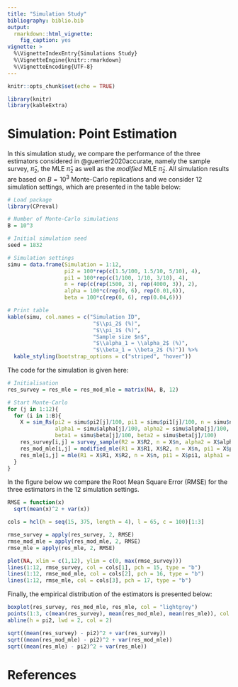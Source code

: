 ```yaml
---
title: "Simulation Study"
bibliography: biblio.bib
output: 
  rmarkdown::html_vignette:
    fig_caption: yes
vignette: >
  %\VignetteIndexEntry{Simulations Study}
  %\VignetteEngine{knitr::rmarkdown}
  %\VignetteEncoding{UTF-8}
---
```


```r
knitr::opts_chunk$set(echo = TRUE)
```

```r
library(knitr)
library(kableExtra)
```

# Simulation: Point Estimation

In this simulation study, we compare the performance of the three estimators considered in @guerrier2020accurate, namely the sample survey, $\bar{\pi}_2$, the MLE $\hat{\pi}_2$ as well as the *modified* MLE $\tilde{\pi}_2$. All simulation results are based on $B = 10^3$ Monte-Carlo replications and we consider 12 simulation settings, which are presented in the table below:

```r
# Load package
library(CPreval)

# Number of Monte-Carlo simulations 
B = 10^3

# Initial simulation seed
seed = 1832  

# Simulation settings
simu = data.frame(Simulation = 1:12,
                  pi2 = 100*rep(c(1.5/100, 1.5/10, 5/10), 4),
                  pi1 = 100*rep(c(1/100, 1/10, 3/10), 4),
                  n = rep(c(rep(1500, 3), rep(4000, 3)), 2),
                  alpha = 100*c(rep(0, 6), rep(0.01,6)),
                  beta = 100*c(rep(0, 6), rep(0.04,6)))

# Print table
kable(simu, col.names = c("Simulation ID",
                           "$\\pi_2$ (%)",
                           "$\\pi_1$ (%)",
                           "Sample size $n$",
                           "$\\alpha_1 = \\alpha_2$ (%)",
                           "$\\beta_1 = \\beta_2$ (%)")) %>%
  kable_styling(bootstrap_options = c("striped", "hover"))
```

The code for the simulation is given here:

```r
# Initialisation     
res_survey = res_mle = res_mod_mle = matrix(NA, B, 12)

# Start Monte-Carlo
for (j in 1:12){
  for (i in 1:B){
    X = sim_Rs(pi2 = simu$pi2[j]/100, pi1 = simu$pi1[j]/100, n = simu$n[j], seed = seed + i,
               alpha1 = simu$alpha[j]/100, alpha2 = simu$alpha[j]/100,
               beta1 = simu$beta[j]/100, beta2 = simu$beta[j]/100)
    res_survey[i,j] = survey_sample(R2 = X$R2, n = X$n, alpha2 = X$alpha2, beta2 = X$beta2)$estimate - simu$pi2[j]/100
    res_mod_mle[i,j] = modified_mle(R1 = X$R1, X$R2, n = X$n, pi1 = X$pi1, alpha1 = X$alpha1, alpha2 = X$alpha2, beta1 = X$beta1, beta2 = X$beta2)$estimate - simu$pi2[j]/100
    res_mle[i,j] = mle(R1 = X$R1, X$R2, n = X$n, pi1 = X$pi1, alpha1 = X$alpha1, alpha2 = X$alpha2, beta1 = X$beta1, beta2 = X$beta2)$estimate - simu$pi2[j]/100
  } 
}
```

In the figure below we compare the Root Mean Square Error (RMSE) for the three estimators in the 12 simulation settings.

```r
RMSE = function(x)
  sqrt(mean(x)^2 + var(x))

cols = hcl(h = seq(15, 375, length = 4), l = 65, c = 100)[1:3]

rmse_survey = apply(res_survey, 2, RMSE)
rmse_mod_mle = apply(res_mod_mle, 2, RMSE)
rmse_mle = apply(res_mle, 2, RMSE)

plot(NA, xlim = c(1,12), ylim = c(0, max(rmse_survey)))
lines(1:12, rmse_survey, col = cols[1], pch = 15, type = "b")
lines(1:12, rmse_mod_mle, col = cols[2], pch = 16, type = "b")
lines(1:12, rmse_mle, col = cols[3], pch = 17, type = "b")
```

Finally, the empirical distribution of the estimators is presented below:

```r
boxplot(res_survey, res_mod_mle, res_mle, col = "lightgrey")
points(1:3, c(mean(res_survey), mean(res_mod_mle), mean(res_mle)), col = 2, pch = 16, cex = 2)
abline(h = pi2, lwd = 2, col = 2)

sqrt((mean(res_survey) - pi2)^2 + var(res_survey))
sqrt((mean(res_mod_mle) - pi2)^2 + var(res_mod_mle))
sqrt((mean(res_mle) - pi2)^2 + var(res_mle))
```

# References
